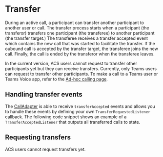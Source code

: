 

<Meta title="Concepts/Transfer" />

# Transfer

During an active call, a participant can transfer another participant to another user or call. The transfer process
starts when a participant (the transferor) transfers one participant (the transferee) to another
participant (the transfer target.) The transferee receives a transfer accepted event which contains the new call that was started to facilitate the transfer.
If the oubound call is accepted by the transfer target, the transferee joins the new call. Finally, the call is ended by the transferor when the transferee leaves.

In the current version, ACS users cannot request to transfer other participants yet but they can receive transfers.
Currently, only Teams users can request to transfer other participants. To make a call to a Teams user or Teams Voice app, refer
to the [Ad-hoc calling page](?path=/docs/adhoc-calling--page).

## Handling transfer events

The [CallAdapter](?path=/docs/composite-adapters--page#call-adapter) is able to receive `transferAccepted` events and
allows you to handle these events by defining your own `TransferRequestedListener` callback. The following code snippet
shows an example of a `TransferAcceptedListener` that outputs all transferred calls to state.

<Source code={TransferSnippetText} />

## Requesting transfers

ACS users cannot request transfers yet.
